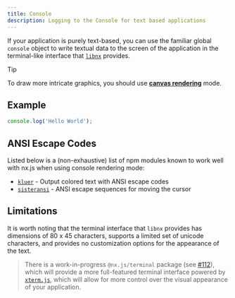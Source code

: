 ```yaml
---
title: Console
description: Logging to the Console for text based applications
---
```


If your application is purely text-based, you can use the familiar
global `console` object to write textual data to the screen of the application
in the terminal-like interface that [`libnx`](https://github.com/switchbrew/libnx) provides.

> [!TIP]
> To draw more intricate graphics, you should use [__canvas rendering__](/runtime/rendering/canvas) mode.

## Example

```js
console.log('Hello World');
```

## ANSI Escape Codes

Listed below is a (non-exhaustive) list of npm modules known to work well with nx.js when using console rendering mode:

* [`kluer`](https://github.com/lukeed/kleur) - Output colored text with ANSI escape codes
* [`sisteransi`](https://github.com/terkelg/sisteransi) - ANSI escape sequences for moving the cursor

## Limitations

It is worth noting that the terminal interface that `libnx` provides
has dimensions of 80 x 45 characters, supports a limited set of unicode characters,
and provides no customization options for the appearance of the text.

> There is a work-in-progress `@nx.js/terminal` package
> (see [#112](https://github.com/TooTallNate/nx.js/pull/112)), which will provide
> a more full-featured terminal interface powered by [`xterm.js`](https://xtermjs.org),
> which will allow for more control over the visual appearance of your application.
